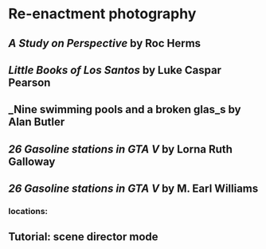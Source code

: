 # Re-enactment photography

## _A Study on Perspective_ by Roc Herms

## _Little Books of Los Santos_ by Luke Caspar Pearson 

## _Nine swimming pools and a broken glas_s by Alan Butler

## _26 Gasoline stations in GTA V_ by Lorna Ruth Galloway 

## _26 Gasoline stations in GTA V_ by M. Earl Williams 

### locations:

## Tutorial: scene director mode
